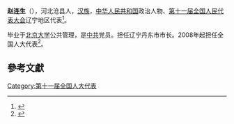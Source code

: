 '''赵连生'''（{{bd|1959年||}}），河北沧县人，[[汉族|汉族]]，[[中华人民共和国|中华人民共和国]]政治人物、[[第十一届全国人民代表大会|第十一届全国人民代表大会]]辽宁地区代表<ref>{{cite web|author=新华网|title=第十一届全国人大代表|url=http://news.xinhuanet.com/ziliao/2008-03/03/content_7708230.htm?node=36628|publisher=新华网|accessdate=2014-01-07|archive-date=2014-01-10|archive-url=https://web.archive.org/web/20140110211415/http://news.xinhuanet.com/ziliao/2008-03/03/content_7708230.htm?node=36628|dead-url=no}}</ref>。

毕业于[[北京大学|北京大学]]公共管理，是[[中共|中共]]党员。担任辽宁丹东市市长。2008年起担任全国人大代表<ref>{{cite news|title=全国人大代表信息-赵连生|url=http://210.82.31.1:8084/delegate/viewDelegate.action?dbid=112997|accessdate=2013-04-05|newspaper=全国人大网|archive-url=https://web.archive.org/web/20140527222117/http://www.npc.gov.cn/delegate/viewDelegate.action?dbid=112997|archive-date=2014-05-27|dead-url=yes}}</ref>。

==參考文獻==
{{reflist}}
[[Category:第十一届全国人大代表|Category:第十一届全国人大代表]]